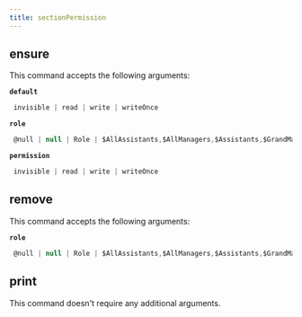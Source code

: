 ```yaml
---
title: sectionPermission
---
```


## ensure

This command accepts the following arguments:

**`default`**
```js filename="type"
 invisible | read | write | writeOnce
```
**`role`**
```js filename="type"
 @null | null | Role | $AllAssistants,$AllManagers,$Assistants,$GrandManager,$Manager,$Public,$Self...
```
**`permission`**
```js filename="type"
 invisible | read | write | writeOnce
```

## remove

This command accepts the following arguments:

**`role`**
```js filename="type"
 @null | null | Role | $AllAssistants,$AllManagers,$Assistants,$GrandManager,$Manager,$Public,$Self...
```

## print

This command doesn't require any additional arguments.


